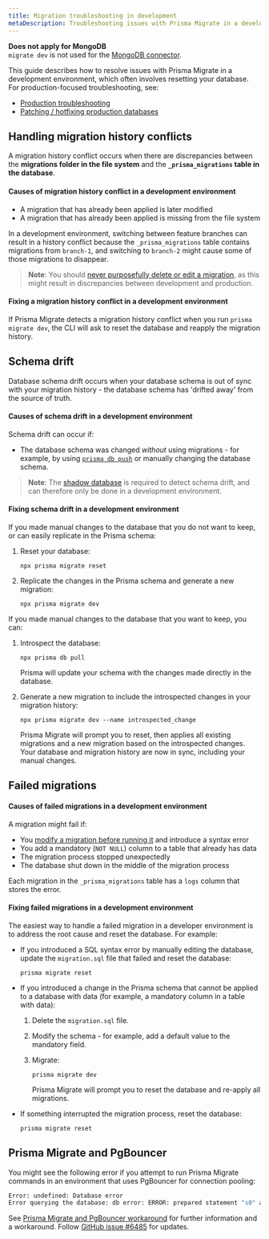 ```yaml
---
title: Migration troubleshooting in development
metaDescription: Troubleshooting issues with Prisma Migrate in a development environment.
---
```


<TopBlock>

<Admonition type="information">

**Does not apply for MongoDB** <br />
`migrate dev` is not used for the [MongoDB connector](/concepts/database-connectors/mongodb).

</Admonition>

This guide describes how to resolve issues with Prisma Migrate in a development environment, which often involves resetting your database. For production-focused troubleshooting, see:

- [Production troubleshooting](/guides/database/production-troubleshooting)
- [Patching / hotfixing production databases](/guides/database/patching-production)

</TopBlock>

## Handling migration history conflicts

A migration history conflict occurs when there are discrepancies between the **migrations folder in the file system** and the **`_prisma_migrations` table in the database**.

#### Causes of migration history conflict in a development environment

- A migration that has already been applied is later modified
- A migration that has already been applied is missing from the file system

In a development environment, switching between feature branches can result in a history conflict because the `_prisma_migrations` table contains migrations from `branch-1`, and switching to `branch-2` might cause some of those migrations to disappear.

> **Note**: You should [never purposefully delete or edit a migration](/concepts/components/prisma-migrate#do-not-edit-or-delete-migrations-that-have-been-applied), as this might result in discrepancies between development and production.

#### Fixing a migration history conflict in a development environment

If Prisma Migrate detects a migration history conflict when you run `prisma migrate dev`, the CLI will ask to reset the database and reapply the migration history.

## Schema drift

Database schema drift occurs when your database schema is out of sync with your migration history - the database schema has 'drifted away' from the source of truth.

#### Causes of schema drift in a development environment

Schema drift can occur if:

- The database schema was changed _without_ using migrations - for example, by using [`prisma db push`](/reference/api-reference/command-reference#db-push) or manually changing the database schema.

> **Note**: The [shadow database](/concepts/components/prisma-migrate/shadow-database) is required to detect schema drift, and can therefore only be done in a development environment.

#### Fixing schema drift in a development environment

If you made manual changes to the database that you do not want to keep, or can easily replicate in the Prisma schema:

1. Reset your database:

   ```terminal
   npx prisma migrate reset
   ```

1. Replicate the changes in the Prisma schema and generate a new migration:

   ```terminal
   npx prisma migrate dev
   ```

If you made manual changes to the database that you want to keep, you can:

1. Introspect the database:

   ```terminal
   npx prisma db pull
   ```

   Prisma will update your schema with the changes made directly in the database.

1. Generate a new migration to include the introspected changes in your migration history:

   ```terminal
   npx prisma migrate dev --name introspected_change
   ```

   Prisma Migrate will prompt you to reset, then applies all existing migrations and a new migration based on the introspected changes. Your database and migration history are now in sync, including your manual changes.

## Failed migrations

#### Causes of failed migrations in a development environment

A migration might fail if:

- You [modify a migration before running it](customizing-migrations) and introduce a syntax error
- You add a mandatory (`NOT NULL`) column to a table that already has data
- The migration process stopped unexpectedly
- The database shut down in the middle of the migration process

Each migration in the `_prisma_migrations` table has a `logs` column that stores the error.

#### Fixing failed migrations in a development environment

The easiest way to handle a failed migration in a developer environment is to address the root cause and reset the database. For example:

- If you introduced a SQL syntax error by manually editing the database, update the `migration.sql` file that failed and reset the database:

  ```terminal
  prisma migrate reset
  ```

- If you introduced a change in the Prisma schema that cannot be applied to a database with data (for example, a mandatory column in a table with data):

  1. Delete the `migration.sql` file.

  2. Modify the schema - for example, add a default value to the mandatory field.

  3. Migrate:

     ```terminal
     prisma migrate dev
     ```

     Prisma Migrate will prompt you to reset the database and re-apply all migrations.

- If something interrupted the migration process, reset the database:

  ```terminal
  prisma migrate reset
  ```

## Prisma Migrate and PgBouncer

You might see the following error if you attempt to run Prisma Migrate commands in an environment that uses PgBouncer for connection pooling:

```bash
Error: undefined: Database error
Error querying the database: db error: ERROR: prepared statement "s0" already exists
```

See [Prisma Migrate and PgBouncer workaround](/guides/performance-and-optimization/connection-management/configure-pg-bouncer) for further information and a workaround. Follow [GitHub issue #6485](https://github.com/prisma/prisma/issues/6485) for updates.
